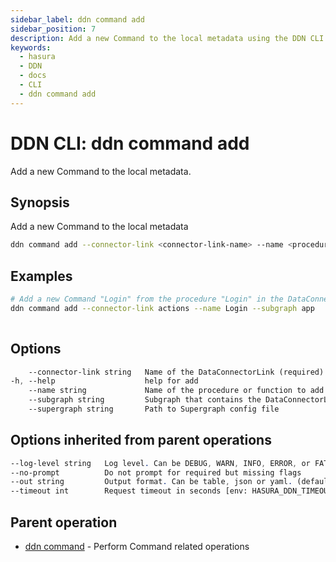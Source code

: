 ```yaml
---
sidebar_label: ddn command add
sidebar_position: 7
description: Add a new Command to the local metadata using the DDN CLI
keywords:
  - hasura
  - DDN
  - docs
  - CLI
  - ddn command add
---
```


# DDN CLI: ddn command add

Add a new Command to the local metadata.

## Synopsis

Add a new Command to the local metadata

```bash
ddn command add --connector-link <connector-link-name> --name <procedure/function-name> [flags]
```

## Examples

```bash
# Add a new Command "Login" from the procedure "Login" in the DataConnectorLink "actions" in Subgraph "app"
ddn command add --connector-link actions --name Login --subgraph app
	 
```

## Options

```sass
    --connector-link string   Name of the DataConnectorLink (required)
-h, --help                    help for add
    --name string             Name of the procedure or function to add as a Command (required)
    --subgraph string         Subgraph that contains the DataConnectorLink
    --supergraph string       Path to Supergraph config file
```

## Options inherited from parent operations

```sass
--log-level string   Log level. Can be DEBUG, WARN, INFO, ERROR, or FATAL. (default "INFO")
--no-prompt          Do not prompt for required but missing flags
--out string         Output format. Can be table, json or yaml. (default "table")
--timeout int        Request timeout in seconds [env: HASURA_DDN_TIMEOUT] (default 100)
```

## Parent operation

- [ddn command](/cli/commands/ddn_command) - Perform Command related operations
